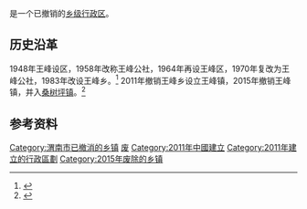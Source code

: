 '''{{PAGENAMEBASE}}'''是{{PRC admin/fullname|61/05/81}}一个已撤销的[[乡级行政区|乡级行政区]]。

==历史沿革==
1948年王峰设区，1958年改称王峰公社，1964年再设王峰区，1970年复改为王峰公社，1983年改设王峰乡。<ref>{{cite web|url=http://www.hancheng.gov.cn/hczlk/wh/sw/66274.htm|title=记住乡愁|publisher=[[韩城市|韩城市]]政府网站|date=2016年4月19日|accessdate=2017年3月2日|deadurl=yes|archiveurl=https://web.archive.org/web/20170302194057/http://www.hancheng.gov.cn/hczlk/wh/sw/66274.htm|archivedate=2017年3月2日|df=}}</ref> 2011年撤销王峰乡设立王峰镇，2015年撤销王峰镇，并入[[桑树坪镇|桑树坪镇]]。<ref>{{cite web|url=http://www.xzqh.org/html/show/sn/27689.html|title=韩城市历史沿革|publisher=行政区划网|date=2015年6月30日|accessdate=2017年3月2日|archive-date=2017年3月3日|archive-url=https://web.archive.org/web/20170303044539/http://www.xzqh.org/html/show/sn/27689.html|dead-url=no}}</ref>

== 参考资料 ==

{{reflist}}

{{中华人民共和国行政区划小作品}}
[[Category:渭南市已撤消的乡镇|Category:渭南市已撤消的乡镇]]
[[Category:韩城市行政区划|废]]
[[Category:2011年中國建立|Category:2011年中國建立]]
[[Category:2011年建立的行政區劃|Category:2011年建立的行政區劃]]
[[Category:2015年废除的乡镇|Category:2015年废除的乡镇]]